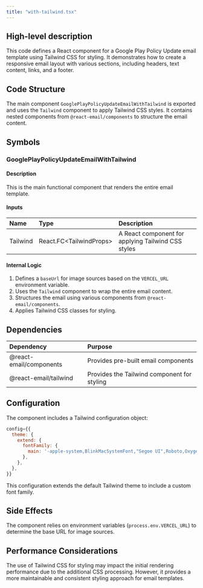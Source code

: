 ```yaml
---
title: "with-tailwind.tsx"
---
```


## High-level description
This code defines a React component for a Google Play Policy Update email template using Tailwind CSS for styling. It demonstrates how to create a responsive email layout with various sections, including headers, text content, links, and a footer.

## Code Structure
The main component `GooglePlayPolicyUpdateEmailWithTailwind` is exported and uses the `Tailwind` component to apply Tailwind CSS styles. It contains nested components from `@react-email/components` to structure the email content.

## Symbols

### GooglePlayPolicyUpdateEmailWithTailwind
#### Description
This is the main functional component that renders the entire email template.

#### Inputs
| Name | Type | Description |
|:-----|:-----|:------------|
| Tailwind | React.FC&lt;TailwindProps&gt; | A React component for applying Tailwind CSS styles |

#### Internal Logic
1. Defines a `baseUrl` for image sources based on the `VERCEL_URL` environment variable.
2. Uses the `Tailwind` component to wrap the entire email content.
3. Structures the email using various components from `@react-email/components`.
4. Applies Tailwind CSS classes for styling.

## Dependencies
| Dependency | Purpose |
|:-----------|:--------|
| @react-email/components | Provides pre-built email components |
| @react-email/tailwind | Provides the Tailwind component for styling |

## Configuration
The component includes a Tailwind configuration object:
```javascript
config={{
  theme: {
    extend: {
      fontFamily: {
        main: '-apple-system,BlinkMacSystemFont,"Segoe UI",Roboto,Oxygen-Sans,Ubuntu,Cantarell,"Helvetica Neue",sans-serif',
      },
    },
  },
}}
```
This configuration extends the default Tailwind theme to include a custom font family.

## Side Effects
The component relies on environment variables (`process.env.VERCEL_URL`) to determine the base URL for image sources.

## Performance Considerations
The use of Tailwind CSS for styling may impact the initial rendering performance due to the additional CSS processing. However, it provides a more maintainable and consistent styling approach for email templates.